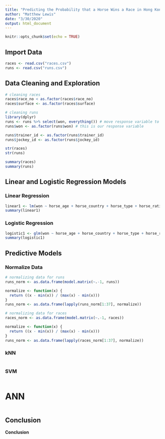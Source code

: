 ```yaml
---
title: "Predicting the Probability that a Horse Wins a Race in Hong Kong"
author: "Matthew Lewis"
date: "3/30/2020"
output: html_document
---
```


```r
knitr::opts_chunk$set(echo = TRUE)
```

## Import Data

```r
races <- read.csv("races.csv")
runs <- read.csv("runs.csv")
```


## Data Cleaning and Exploration

```r
# cleaning races
races$race_no < as.factor(races$race_no)
races$surface <- as.factor(races$surface)

# cleaning runs
library(dplyr)
runs <- runs %>% select(won, everything()) # move response variable to front
runs$won <- as.factor(runs$won) # this is our response variable

runs$trainer_id <- as.factor(runs$trainer_id)
runs$jockey_id <- as.factor(runs$jockey_id)
```

```r
str(races)
str(runs)
```

```r
summary(races)
summary(runs)
```


## Linear and Logistic Regression Models

### Linear Regression
```r
linear1 <- lm(won ~ horse_age + horse_country + horse_type + horse_rating + horse_gear + declared_weight + draw + place_odds + trainer_id + jockey_id, data = runs )
summary(linear1)
```

### Logistic Regression
```r
logistic1 <- glm(won ~ horse_age + horse_country + horse_type + horse_rating + horse_gear + declared_weigh + draw + place_odds + trainer_id + jockey_id, data = runs, family = "binomial")
summary(logistic1)
```


## Predictive Models

### Normalize Data

```r
# normalizing data for runs
runs_norm <- as.data.frame(model.matrix(~.-1, runs))

normalize <- function(x) {
  return ((x - min(x)) / (max(x) - min(x)))
}
runs_norm <- as.data.frame(lapply(runs_norm[1:37], normalize))

# normalizing data for races
races_norm <- as.data.frame(model.matrix(~.-1, races))

normalize <- function(x) {
  return ((x - min(x)) / (max(x) - min(x)))
}
runs_norm <- as.data.frame(lapply(races_norm[1:37], normalize))
```

### kNN

```r

```

### SVM

```r

```

# ANN

```r

```


## Conclusion

**Conclusion**


